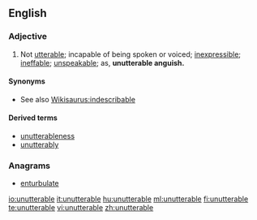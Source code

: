 ==English==

===Adjective===
{{en-adj}}

# Not [[utterable]]; incapable of being spoken or voiced; [[inexpressible]]; [[ineffable]]; [[unspeakable]]; as, '''unutterable anguish.'''

====Synonyms====
* See also [[Wikisaurus:indescribable]]

====Derived terms====
* [[unutterableness]]
* [[unutterably]]

===Anagrams===
* [[enturbulate#English|enturbulate]]

[[io:unutterable]]
[[it:unutterable]]
[[hu:unutterable]]
[[ml:unutterable]]
[[fi:unutterable]]
[[te:unutterable]]
[[vi:unutterable]]
[[zh:unutterable]]